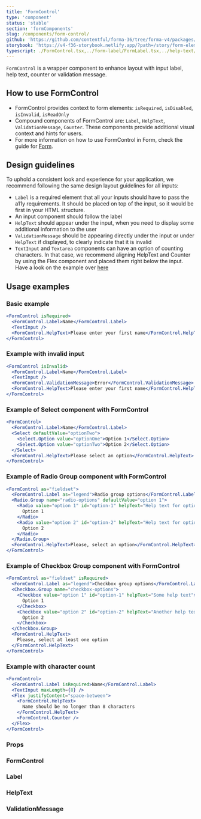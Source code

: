 ```yaml
---
title: 'FormControl'
type: 'component'
status: 'stable'
section: 'formComponents'
slug: /components/form-control/
github: 'https://github.com/contentful/forma-36/tree/forma-v4/packages/components/forms/src/FormControl'
storybook: 'https://v4-f36-storybook.netlify.app/?path=/story/form-elements-form-control--basic'
typescript: ./FormControl.tsx,../form-label/FormLabel.tsx,../help-text/HelpText.tsx,../validation-message/ValidationMessage.tsx
---
```


`FormControl` is a wrapper component to enhance layout with input label, help text, counter or validation message.

## How to use FormControl

- FormControl provides context to form elements: `isRequired`, `isDisabled`, `isInvalid`, `isReadOnly`
- Compound components of FormControl are: `Label`, `HelpText`, `ValidationMessage`, `Counter`. These components provide additional visual context and hints for users.
- For more information on how to use FormControl in Form, check the guide for [Form](/components/form).

## Design guidelines

To uphold a consistent look and experience for your application, we recommend following the same design layout guidelines for all inputs:

- `Label` is a required element that all your inputs should have to pass the a11y requirements. It should be placed on top of the input, so it would be first in your HTML structure.
- An input component should follow the label
- `HelpText` should appear under the input, when you need to display some additional information to the user
- `ValidationMessage` should be appearing directly under the input or under `HelpText` if displayed, to clearly indicate that it is invalid
- `TextInput` and `Textarea` components can have an option of counting characters. In that case, we recommend aligning HelpText and Counter by using the Flex component and placed them right below the input. Have a look on the example over [here](#example-with-character-count)

## Usage examples

### Basic example

```jsx
<FormControl isRequired>
  <FormControl.Label>Name</FormControl.Label>
  <TextInput />
  <FormControl.HelpText>Please enter your first name</FormControl.HelpText>
</FormControl>
```

### Example with invalid input

```jsx
<FormControl isInvalid>
  <FormControl.Label>Name</FormControl.Label>
  <TextInput />
  <FormControl.ValidationMessage>Error</FormControl.ValidationMessage>
  <FormControl.HelpText>Please enter your first name</FormControl.HelpText>
</FormControl>
```

### Example of Select component with FormControl

```jsx
<FormControl>
  <FormControl.Label>Name</FormControl.Label>
  <Select defaultValue="optionTwo">
    <Select.Option value="optionOne">Option 1</Select.Option>
    <Select.Option value="optionTwo">Option 2</Select.Option>
  </Select>
  <FormControl.HelpText>Please select an option</FormControl.HelpText>
</FormControl>
```

### Example of Radio Group component with FormControl

```jsx
<FormControl as="fieldset">
  <FormControl.Label as="legend">Radio group options</FormControl.Label>
  <Radio.Group name="radio-options" defaultValue="option 1">
    <Radio value="option 1" id="option-1" helpText="Help text for option 1">
      Option 1
    </Radio>
    <Radio value="option 2" id="option-2" helpText="Help text for option 2">
      Option 2
    </Radio>
  </Radio.Group>
  <FormControl.HelpText>Please, select an option</FormControl.HelpText>
</FormControl>
```

### Example of Checkbox Group component with FormControl

```jsx
<FormControl as="fieldset" isRequired>
  <FormControl.Label as="legend">Checkbox group options</FormControl.Label>
  <Checkbox.Group name="checkbox-options">
    <Checkbox value="option 1" id="option-1" helpText="Some help text">
      Option 1
    </Checkbox>
    <Checkbox value="option 2" id="option-2" helpText="Another help text">
      Option 2
    </Checkbox>
  </Checkbox.Group>
  <FormControl.HelpText>
    Please, select at least one option
  </FormControl.HelpText>
</FormControl>
```

### Example with character count

```jsx
<FormControl>
  <FormControl.Label isRequired>Name</FormControl.Label>
  <TextInput maxLength={8} />
  <Flex justifyContent="space-between">
    <FormControl.HelpText>
      Name should be no longer than 8 characters
    </FormControl.HelpText>
    <FormControl.Counter />
  </Flex>
</FormControl>
```

### Props


### FormControl

<Props of="FormControl" />

### Label

<Props of="FormLabel" />

### HelpText

<Props of="HelpText" />

### ValidationMessage

<Props of="ValidationMessage" />
